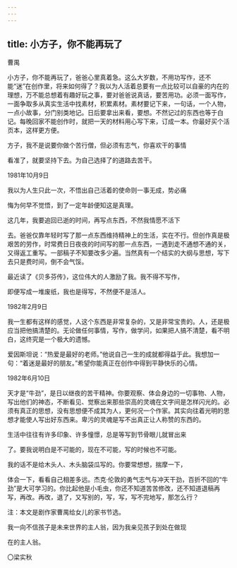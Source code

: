 ```yaml
---
---
---
```

title: 小方子，你不能再玩了
---



曹禺

小方子，你不能再玩了，爸爸心里真着急。这么大岁数，不用功写作，还不能“迷”在创作里，将来如何得了？我以为人活着总要有一点比较可以自豪的内在的理想，万不能总想着有趣好玩之事，要对爸爸说真话，要苦用功。必须一面写作，一面争取多从真实生活中找素材，积累素材。素材要记下来，一句话，一个人物，一点小故事，分门别类地记。日后要拿出来看，要想。不然记过的东西也等于白记。每晚回家不能创作时，就把一天的材料用心写下来，订成一本。你最好买个活页本，这样更方便。

方子，我不是说要你做个苦行僧，但必须有志气，你喜欢干的事情

看准了，就要坚持下去。为自己选择了的道路去苦干。

1981年10月9日

我以为人生只此一次，不悟出自己活着的使命则一事无成，势必痛

悔为何早不觉悟，到了一定年龄便知这是真理。

这几年，我要追回已逝的时间，再写点东西，不然我情愿不活下

去。爸爸仅靠年轻时写了那一点东西维持精神上的生活，实在不行。但创作真是极艰苦的劳作，时常费日日夜夜的时间写的那一点东西，一遇到走不通想不通的关，又得返工重写。一部稿子不知要改多少遍。当然真有一个结实的大纲与思想，写下去只是费时间，倒不会气馁。

最近读了《贝多芬传》，这位伟大的人激励了我。我不得不写作，

即便写成一堆废纸，我也是得写，不然便不是活人。

1982年2月9日

我一生都有这样的感觉，人这个东西是非常复杂的，又是非常宝贵的。人，还是极应当把他搞清楚的。无论做任何事情，写作，做学问，如果把人搞不清楚，看不明白，这终究是一个极大的遗憾。

爱因斯坦说：“热爱是最好的老师。”他说自己一生的成就都得益于此。我想加一句：“着迷是最好的朋友。”希望你能真正在创作中得到平静快乐的心情。

1982年6月10日

天才是“牛劲”，是日以继夜的苦干精神。你要观察、体会身边的一切事物、人物，写出他们的神态，不断看见、觉察出来那些崇高的灵魂在文字间是怎样闪光的。必须有真正的思想，没有思想便不成其为人，更何况一个作家。其实向往着光明的思想才能使人写出好东西来。卑污的灵魂是写不出真正让人称赞的东西的。

生活中往往有许多印象、许多憧憬，总是等写到节骨眼儿就冒出来

了。要我说明白是不可能的，现在不可能，写的时候也不可能。

我的话不是给木头人、木头脑袋瓜写的。你要常想想，揣摩一下，

体会一下，看看自己相差多远。杰克·伦敦的勇气志气与冲天干劲，百折不回的“牛劲”是大可学习的。你比起他是小毛虫，你还不知道苦苦修改，还不知道退稿再写，再改。再改，退了，又写别的，写，写，写不完地写，那怎么行？

注：本文是剧作家曹禺给女儿的家书节选。

我一向不信孩子是未来世界的主人翁，因为我亲见孩子到处在做现

在的主人翁。

〇梁实秋